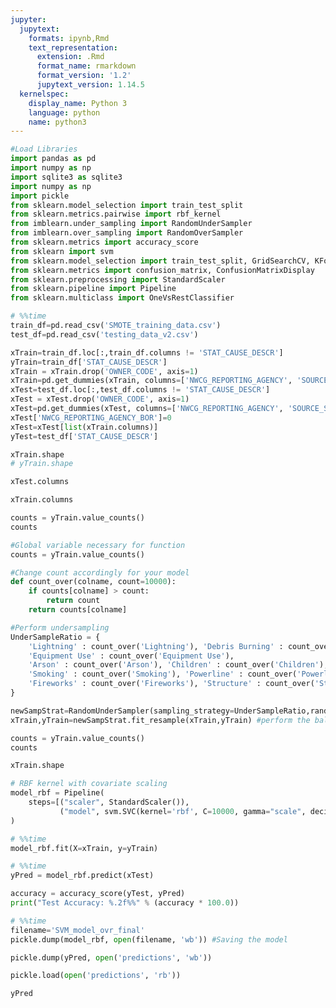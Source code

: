 ```yaml
---
jupyter:
  jupytext:
    formats: ipynb,Rmd
    text_representation:
      extension: .Rmd
      format_name: rmarkdown
      format_version: '1.2'
      jupytext_version: 1.14.5
  kernelspec:
    display_name: Python 3
    language: python
    name: python3
---
```


```python
#Load Libraries
import pandas as pd
import numpy as np
import sqlite3 as sqlite3
import numpy as np
import pickle
from sklearn.model_selection import train_test_split
from sklearn.metrics.pairwise import rbf_kernel
from imblearn.under_sampling import RandomUnderSampler
from imblearn.over_sampling import RandomOverSampler
from sklearn.metrics import accuracy_score
from sklearn import svm
from sklearn.model_selection import train_test_split, GridSearchCV, KFold
from sklearn.metrics import confusion_matrix, ConfusionMatrixDisplay
from sklearn.preprocessing import StandardScaler
from sklearn.pipeline import Pipeline
from sklearn.multiclass import OneVsRestClassifier
```

```python
# %%time
train_df=pd.read_csv('SMOTE_training_data.csv')
test_df=pd.read_csv('testing_data_v2.csv')
```

```python
xTrain=train_df.loc[:,train_df.columns != 'STAT_CAUSE_DESCR']
yTrain=train_df['STAT_CAUSE_DESCR']
xTrain = xTrain.drop('OWNER_CODE', axis=1)
xTrain=pd.get_dummies(xTrain, columns=['NWCG_REPORTING_AGENCY', 'SOURCE_SYSTEM_TYPE'])
xTest=test_df.loc[:,test_df.columns != 'STAT_CAUSE_DESCR']
xTest = xTest.drop('OWNER_CODE', axis=1)
xTest=pd.get_dummies(xTest, columns=['NWCG_REPORTING_AGENCY', 'SOURCE_SYSTEM_TYPE'])
xTest['NWCG_REPORTING_AGENCY_BOR']=0
xTest=xTest[list(xTrain.columns)]
yTest=test_df['STAT_CAUSE_DESCR']

xTrain.shape
# yTrain.shape
```

```python
xTest.columns
```

```python
xTrain.columns
```

```python
counts = yTrain.value_counts()
counts
```

```python
#Global variable necessary for function
counts = yTrain.value_counts()

#Change count accordingly for your model
def count_over(colname, count=10000):
    if counts[colname] > count:
        return count
    return counts[colname]

#Perform undersampling
UnderSampleRatio = {
    'Lightning' : count_over('Lightning'), 'Debris Burning' : count_over('Debris Burning'), 'Campfire' : count_over('Campfire'), 
    'Equipment Use' : count_over('Equipment Use'),    
    'Arson' : count_over('Arson'), 'Children' : count_over('Children'), 'Railroad' : count_over('Railroad'),
    'Smoking' : count_over('Smoking'), 'Powerline' : count_over('Powerline'),
    'Fireworks' : count_over('Fireworks'), 'Structure' : count_over('Structure')
}

newSampStrat=RandomUnderSampler(sampling_strategy=UnderSampleRatio,random_state=441) #Goal balance all classes
xTrain,yTrain=newSampStrat.fit_resample(xTrain,yTrain) #perform the balancing newX and newY are balanced X and y
```

```python
counts = yTrain.value_counts()
counts
```

```python
xTrain.shape
```

```python
# RBF kernel with covariate scaling
model_rbf = Pipeline(
    steps=[("scaler", StandardScaler()), 
           ("model", svm.SVC(kernel='rbf', C=10000, gamma="scale", decision_function_shape='ovr', cache_size=1600))]
)
```

```python
# %%time
model_rbf.fit(X=xTrain, y=yTrain)
```

```python
# %%time
yPred = model_rbf.predict(xTest) 
```

```python
accuracy = accuracy_score(yTest, yPred)
print("Test Accuracy: %.2f%%" % (accuracy * 100.0))
```

```python
# %%time
filename='SVM_model_ovr_final'
pickle.dump(model_rbf, open(filename, 'wb')) #Saving the model
```

```python
pickle.dump(yPred, open('predictions', 'wb'))
```

```python
pickle.load(open('predictions', 'rb'))
```

```python
yPred
```

```python

```
